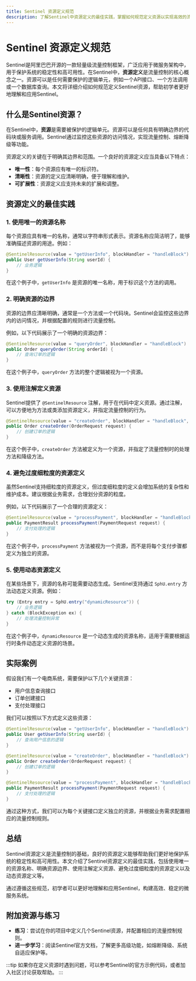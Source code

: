 ```yaml
---
title: Sentinel 资源定义规范
description: 了解Sentinel中资源定义的最佳实践，掌握如何规范定义资源以实现高效的流量控制和系统保护。
---
```


# Sentinel 资源定义规范

Sentinel是阿里巴巴开源的一款轻量级流量控制框架，广泛应用于微服务架构中，用于保护系统的稳定性和高可用性。在Sentinel中，**资源定义**是流量控制的核心概念之一。资源可以是任何需要保护的逻辑单元，例如一个API接口、一个方法调用或一个数据库查询。本文将详细介绍如何规范定义Sentinel资源，帮助初学者更好地理解和应用Sentinel。

## 什么是Sentinel资源？

在Sentinel中，**资源**是需要被保护的逻辑单元。资源可以是任何具有明确边界的代码块或服务调用。Sentinel通过监控这些资源的访问情况，实现流量控制、熔断降级等功能。

资源定义的关键在于明确其边界和范围。一个良好的资源定义应当具备以下特点：
- **唯一性**：每个资源应有唯一的标识符。
- **清晰性**：资源的定义应清晰明确，便于理解和维护。
- **可扩展性**：资源定义应支持未来的扩展和调整。

## 资源定义的最佳实践

### 1. 使用唯一的资源名称

每个资源应具有唯一的名称，通常以字符串形式表示。资源名称应简洁明了，能够准确描述资源的用途。例如：

```java
@SentinelResource(value = "getUserInfo", blockHandler = "handleBlock")
public User getUserInfo(String userId) {
    // 业务逻辑
}
```

在这个例子中，`getUserInfo` 是资源的唯一名称，用于标识这个方法的调用。

### 2. 明确资源的边界

资源的边界应清晰明确，通常是一个方法或一个代码块。Sentinel会监控这些边界内的访问情况，并根据配置的规则进行流量控制。

例如，以下代码展示了一个明确的资源边界：

```java
@SentinelResource(value = "queryOrder", blockHandler = "handleBlock")
public Order queryOrder(String orderId) {
    // 查询订单的逻辑
}
```

在这个例子中，`queryOrder` 方法的整个逻辑被视为一个资源。

### 3. 使用注解定义资源

Sentinel提供了 `@SentinelResource` 注解，用于在代码中定义资源。通过注解，可以方便地为方法或类添加资源定义，并指定流量控制的行为。

```java
@SentinelResource(value = "createOrder", blockHandler = "handleBlock", fallback = "fallbackMethod")
public Order createOrder(OrderRequest request) {
    // 创建订单的逻辑
}
```

在这个例子中，`createOrder` 方法被定义为一个资源，并指定了流量控制时的处理方法和降级方法。

### 4. 避免过度细粒度的资源定义

虽然Sentinel支持细粒度的资源定义，但过度细粒度的定义会增加系统的复杂性和维护成本。建议根据业务需求，合理划分资源的粒度。

例如，以下代码展示了一个合理的资源定义：

```java
@SentinelResource(value = "processPayment", blockHandler = "handleBlock")
public PaymentResult processPayment(PaymentRequest request) {
    // 支付处理的逻辑
}
```

在这个例子中，`processPayment` 方法被视为一个资源，而不是将每个支付步骤都定义为独立的资源。

### 5. 使用动态资源定义

在某些场景下，资源的名称可能需要动态生成。Sentinel支持通过 `SphU.entry` 方法动态定义资源。例如：

```java
try (Entry entry = SphU.entry("dynamicResource")) {
    // 业务逻辑
} catch (BlockException ex) {
    // 处理流量控制异常
}
```

在这个例子中，`dynamicResource` 是一个动态生成的资源名称，适用于需要根据运行时条件动态定义资源的场景。

## 实际案例

假设我们有一个电商系统，需要保护以下几个关键资源：
- 用户信息查询接口
- 订单创建接口
- 支付处理接口

我们可以按照以下方式定义这些资源：

```java
@SentinelResource(value = "getUserInfo", blockHandler = "handleBlock")
public User getUserInfo(String userId) {
    // 查询用户信息的逻辑
}

@SentinelResource(value = "createOrder", blockHandler = "handleBlock")
public Order createOrder(OrderRequest request) {
    // 创建订单的逻辑
}

@SentinelResource(value = "processPayment", blockHandler = "handleBlock")
public PaymentResult processPayment(PaymentRequest request) {
    // 支付处理的逻辑
}
```

通过这种方式，我们可以为每个关键接口定义独立的资源，并根据业务需求配置相应的流量控制规则。

## 总结

Sentinel资源定义是流量控制的基础，良好的资源定义能够帮助我们更好地保护系统的稳定性和高可用性。本文介绍了Sentinel资源定义的最佳实践，包括使用唯一的资源名称、明确资源边界、使用注解定义资源、避免过度细粒度的资源定义以及动态资源定义等。

通过遵循这些规范，初学者可以更好地理解和应用Sentinel，构建高效、稳定的微服务系统。

## 附加资源与练习

- **练习**：尝试在你的项目中定义几个Sentinel资源，并配置相应的流量控制规则。
- **进一步学习**：阅读Sentinel官方文档，了解更多高级功能，如熔断降级、系统自适应保护等。

:::tip
如果你在定义资源时遇到问题，可以参考Sentinel的官方示例代码，或者加入社区讨论获取帮助。
:::